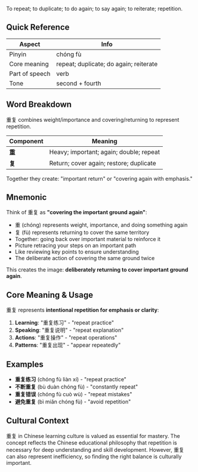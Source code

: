To repeat; to duplicate; to do again; to say again; to reiterate; repetition.

## Quick Reference

| Aspect         | Info                                  |
| -------------- | ------------------------------------- |
| Pinyin         | chóng fù                              |
| Core meaning   | repeat; duplicate; do again; reiterate |
| Part of speech | verb                                  |
| Tone           | second + fourth                       |

## Word Breakdown

重复 combines weight/importance and covering/returning to represent repetition.

| Component | Meaning                                 |
| --------- | --------------------------------------- |
| **重**    | Heavy; important; again; double; repeat |
| **复**    | Return; cover again; restore; duplicate |

Together they create: "important return" or "covering again with emphasis."

## Mnemonic

Think of 重复 as **"covering the important ground again"**:

- 重 (chóng) represents weight, importance, and doing something again
- 复 (fù) represents returning to cover the same territory
- Together: going back over important material to reinforce it
- Picture retracing your steps on an important path
- Like reviewing key points to ensure understanding
- The deliberate action of covering the same ground twice

This creates the image: **deliberately returning to cover important ground again**.

## Core Meaning & Usage

重复 represents **intentional repetition for emphasis or clarity**:

1. **Learning**: "重复练习" - "repeat practice"
2. **Speaking**: "重复说明" - "repeat explanation"
3. **Actions**: "重复操作" - "repeat operations"
4. **Patterns**: "重复出现" - "appear repeatedly"

## Examples

- **重复练习** (chóng fù liàn xí) - "repeat practice"
- **不断重复** (bù duàn chóng fù) - "constantly repeat"
- **重复错误** (chóng fù cuò wù) - "repeat mistakes"
- **避免重复** (bì miǎn chóng fù) - "avoid repetition"

## Cultural Context

重复 in Chinese learning culture is valued as essential for mastery. The concept reflects the Chinese educational philosophy that repetition is necessary for deep understanding and skill development. However, 重复 can also represent inefficiency, so finding the right balance is culturally important.
